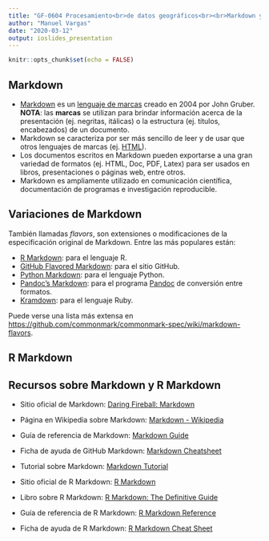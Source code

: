 ```yaml
---
title: "GF-0604 Procesamiento<br>de datos geográficos<br><br>Markdown y R Markdown"
author: "Manuel Vargas"
date: "2020-03-12"
output: ioslides_presentation
---
```


```r
knitr::opts_chunk$set(echo = FALSE)
```

## Markdown

- [Markdown](https://daringfireball.net/) es un [lenguaje de marcas](https://en.wikipedia.org/wiki/Markup_language) creado en 2004 por John Gruber. **NOTA**: las **marcas** se utilizan para brindar información acerca de la presentación (ej. negritas, itálicas) o la estructura (ej. títulos, encabezados) de un documento.
- Markdown se caracteriza por ser más sencillo de leer y de usar que otros lenguajes de marcas (ej. [HTML](https://en.wikipedia.org/wiki/HTML)).
- Los documentos escritos en Markdown pueden exportarse a una gran variedad de formatos (ej. HTML, Doc, PDF, Latex) para ser usados en libros, presentaciones o páginas web, entre otros.
- Markdown es ampliamente utilizado en comunicación científica, documentación de programas e investigación reproducible.

## Variaciones de Markdown
También llamadas _flavors_, son extensiones o modificaciones de la especificación original de Markdown. Entre las más populares están:

- [R Markdown](): para el lenguaje R.
- [GitHub Flavored Markdown](https://help.github.com/en/github/writing-on-github): para el sitio GitHub.
- [Python Markdown](): para el lenguaje Python.
- [Pandoc's Markdown](): para el programa [Pandoc](https://pandoc.org/) de conversión entre formatos.
- [Kramdown](https://kramdown.gettalong.org/quickref.html): para el lenguaje Ruby.

Puede verse una lista más extensa en [https://github.com/commonmark/commonmark-spec/wiki/markdown-flavors](https://github.com/commonmark/commonmark-spec/wiki/markdown-flavors).

## R Markdown

## Recursos sobre Markdown y R Markdown

- Sitio oficial de Markdown: [Daring Fireball: Markdown](https://daringfireball.net/projects/markdown/)
- Página en Wikipedia sobre Markdown: [Markdown - Wikipedia](https://en.wikipedia.org/wiki/Markdown)
- Guía de referencia de Markdown: [Markdown Guide](https://www.markdownguide.org/)
- Ficha de ayuda de GitHub Markdown: [Markdown Cheatsheet](https://github.com/adam-p/markdown-here/wiki/Markdown-Cheatsheet)
- Tutorial sobre Markdown: [Markdown Tutorial](https://www.markdowntutorial.com/)

- Sitio oficial de R Markdown: [R Markdown](https://rmarkdown.rstudio.com/)
- Libro sobre R Markdown: [R Markdown: The Definitive Guide](https://bookdown.org/yihui/rmarkdown/)
- Guía de referencia de R Markdown: [R Markdown Reference](https://rstudio.com/wp-content/uploads/2015/03/rmarkdown-reference.pdf)
- Ficha de ayuda de R Markdown: [R Markdown Cheat Sheet](https://rstudio.com/wp-content/uploads/2015/02/rmarkdown-cheatsheet.pdf)